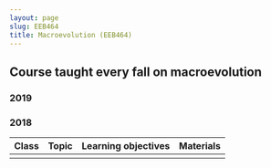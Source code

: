 ```yaml
---
layout: page
slug: EEB464
title: Macroevolution (EEB464)
---
```


## Course taught every fall on macroevolution

### 2019

### 2018

| Class | Topic | Learning objectives | Materials |
| ----- | ----- | ------------------- | --------- |
|       |       |                     |           |
